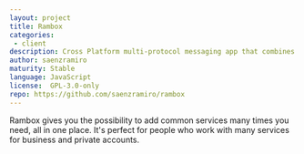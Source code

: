 ```yaml
---
layout: project
title: Rambox
categories: 
 - client
description: Cross Platform multi-protocol messaging app that combines common web applications into one
author: saenzramiro
maturity: Stable
language: JavaScript
license:  GPL-3.0-only
repo: https://github.com/saenzramiro/rambox
---
```


Rambox gives you the possibility to add common services many times you need, all in one place. It's perfect for people who work with many services for business and private accounts.


